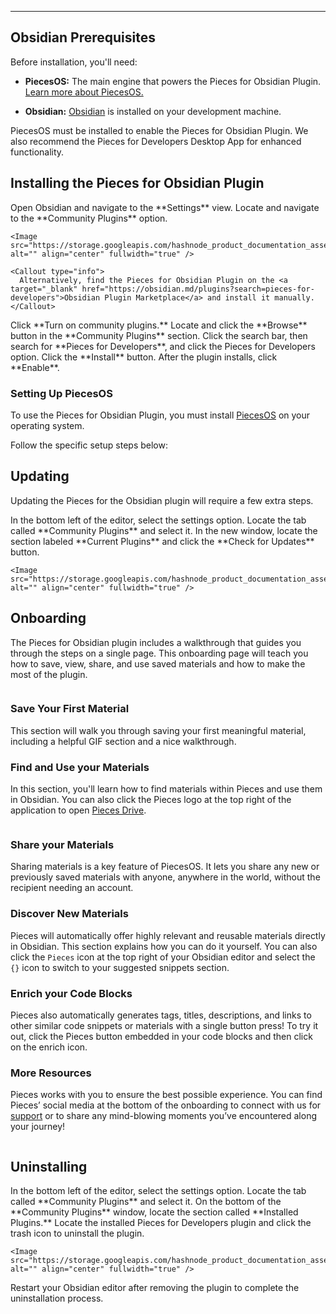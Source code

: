 ***

## Obsidian Prerequisites

Before installation, you'll need:

* **PiecesOS:** The main engine that powers the Pieces for Obsidian Plugin. [Learn more about PiecesOS.](https://docs.pieces.app/products/core-dependencies/pieces-os)

* **Obsidian:** <a target="_blank" href="https://obsidian.md/download">Obsidian</a> is installed on your development machine.

<Callout type="alert">
  PiecesOS must be installed to enable the Pieces for Obsidian Plugin. We also recommend the Pieces for Developers Desktop App for enhanced functionality.
</Callout>

## Installing the Pieces for Obsidian Plugin

<Steps>
  <Step title="Settings">
    Open Obsidian and navigate to the **Settings** view.
  </Step>

  <Step title="Community Plugins Tab">
    Locate and navigate to the **Community Plugins** option.

    <Image src="https://storage.googleapis.com/hashnode_product_documentation_assets/obsidian_plugin_assets/getting_started/settings_community_plugins_disabled_OBS.png" alt="" align="center" fullwidth="true" />

    <Callout type="info">
      Alternatively, find the Pieces for Obsidian Plugin on the <a target="_blank" href="https://obsidian.md/plugins?search=pieces-for-developers">Obsidian Plugin Marketplace</a> and install it manually.
    </Callout>
  </Step>

  <Step title="Community Plugins Option">
    Click **Turn on community plugins.**
  </Step>

  <Step title="Browsing Plugins">
    Locate and click the **Browse** button in the **Community Plugins** section.
  </Step>

  <Step title="Search for the Plugin">
    Click the search bar, then search for **Pieces for Developers**, and click the Pieces for Developers option.
  </Step>

  <Step title="Install the Plugin">
    Click the **Install** button. After the plugin installs, click **Enable**.
  </Step>
</Steps>

### Setting Up PiecesOS

To use the Pieces for Obsidian Plugin, you must install <a target="_blank" href="https://docs.pieces.app/products/core-dependencies/pieces-os">PiecesOS</a> on your operating system.

Follow the specific setup steps below:

<get-started-install />

## Updating

Updating the Pieces for the Obsidian plugin will require a few extra steps.

<Steps>
  <Step title="Settings">
    In the bottom left of the editor, select the settings option.
  </Step>

  <Step title="Community Plugins Tab">
    Locate the tab called **Community Plugins** and select it.
  </Step>

  <Step title="Current Plugins Section">
    In the new window, locate the section labeled **Current Plugins** and click the **Check for Updates** button.

    <Image src="https://storage.googleapis.com/hashnode_product_documentation_assets/obsidian_plugin_assets/getting_started/check_for_updates_button_OBS.png" alt="" align="center" fullwidth="true" />
  </Step>
</Steps>

## Onboarding

The Pieces for Obsidian plugin includes a walkthrough that guides you through the steps on a single page. This onboarding page will teach you how to save, view, share, and use saved materials and how to make the most of the plugin.

<Image src="https://storage.googleapis.com/hashnode_product_documentation_assets/obsidian_plugin_assets/getting_started/general_onboarding.png" alt="" align="center" fullwidth="true" />

### Save Your First Material

This section will walk you through saving your first meaningful material, including a helpful GIF section and a nice walkthrough.

### Find and Use your Materials

In this section, you'll learn how to find materials within Pieces and use them in Obsidian. You can also click the Pieces logo at the top right of the application to open [Pieces Drive](https://docs.pieces.app/products/obsidian/drive).

<Image src="https://storage.googleapis.com/hashnode_product_documentation_assets/obsidian_plugin_assets/using_snippets/search_reuse/sorting_snippets.gif" alt="" align="center" fullwidth="true" />

### Share your Materials

Sharing materials is a key feature of PiecesOS. It lets you share any new or previously saved materials with anyone, anywhere in the world, without the recipient needing an account.

### Discover New Materials

Pieces will automatically offer highly relevant and reusable materials directly in Obsidian. This section explains how you can do it yourself. You can also click the `Pieces` icon at the top right of your Obsidian editor and select the `{}` icon to switch to your suggested snippets section.

### Enrich your Code Blocks

Pieces also automatically generates tags, titles, descriptions, and links to other similar code snippets or materials with a single button press! To try it out, click the Pieces button embedded in your code blocks and then click on the enrich icon.

### More Resources

Pieces works with you to ensure the best possible experience. You can find Pieces’ social media at the bottom of the onboarding to connect with us for <a target="_blank" href="https://docs.pieces.app/products/support">support</a> or to share any mind-blowing moments you’ve encountered along your journey!

<Image src="https://storage.googleapis.com/hashnode_product_documentation_assets/obsidian_plugin_assets/getting_started/end_of_onboarding.png" alt="" align="center" fullwidth="true" />

## Uninstalling

<Steps>
  <Step title="Settings">
    In the bottom left of the editor, select the settings option.
  </Step>

  <Step title="Community Plugins Tab">
    Locate the tab called **Community Plugins** and select it.
  </Step>

  <Step title="Installed Plugins Section">
    On the bottom of the **Community Plugins** window, locate the section called **Installed Plugins.**
  </Step>

  <Step title="Pieces for Developers Plugin.">
    Locate the installed Pieces for Developers plugin and click the trash icon to uninstall the plugin.

    <Image src="https://storage.googleapis.com/hashnode_product_documentation_assets/obsidian_plugin_assets/getting_started/uninstall_button_OBS.png" alt="" align="center" fullwidth="true" />
  </Step>
</Steps>

<Callout type="tip">
  Restart your Obsidian editor after removing the plugin to complete the uninstallation process.
</Callout>
